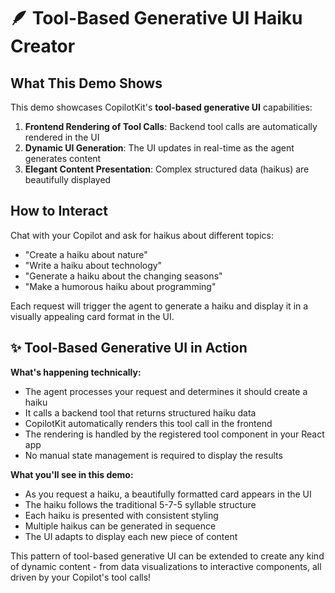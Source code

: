 # 🪶 Tool-Based Generative UI Haiku Creator

## What This Demo Shows

This demo showcases CopilotKit's **tool-based generative UI** capabilities:
1. **Frontend Rendering of Tool Calls**: Backend tool calls are automatically rendered in the UI
2. **Dynamic UI Generation**: The UI updates in real-time as the agent generates content
3. **Elegant Content Presentation**: Complex structured data (haikus) are beautifully displayed

## How to Interact

Chat with your Copilot and ask for haikus about different topics:
- "Create a haiku about nature"
- "Write a haiku about technology"
- "Generate a haiku about the changing seasons"
- "Make a humorous haiku about programming"

Each request will trigger the agent to generate a haiku and display it in a visually appealing card format in the UI.

## ✨ Tool-Based Generative UI in Action

**What's happening technically:**
- The agent processes your request and determines it should create a haiku
- It calls a backend tool that returns structured haiku data
- CopilotKit automatically renders this tool call in the frontend
- The rendering is handled by the registered tool component in your React app
- No manual state management is required to display the results

**What you'll see in this demo:**
- As you request a haiku, a beautifully formatted card appears in the UI
- The haiku follows the traditional 5-7-5 syllable structure
- Each haiku is presented with consistent styling
- Multiple haikus can be generated in sequence
- The UI adapts to display each new piece of content

This pattern of tool-based generative UI can be extended to create any kind of dynamic content - from data visualizations to interactive components, all driven by your Copilot's tool calls! 